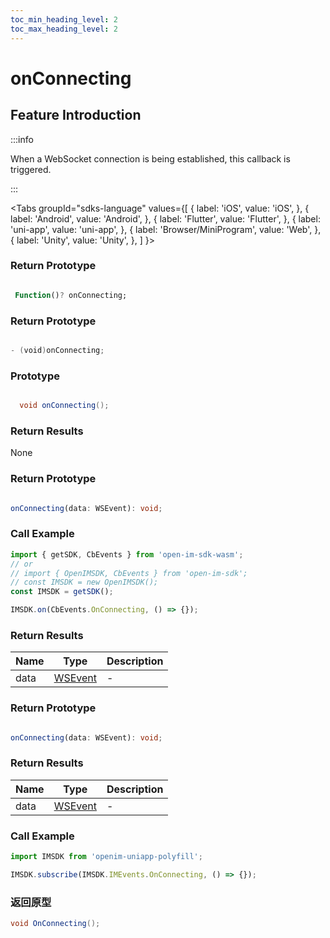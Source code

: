 ```yaml
---
toc_min_heading_level: 2
toc_max_heading_level: 2
---
```


# onConnecting

## Feature Introduction

:::info

When a WebSocket connection is being established, this callback is triggered.

:::

<Tabs
groupId="sdks-language"
values={[
{ label: 'iOS', value: 'iOS', },
{ label: 'Android', value: 'Android', },
{ label: 'Flutter', value: 'Flutter', },
{ label: 'uni-app', value: 'uni-app', },
{ label: 'Browser/MiniProgram', value: 'Web', },
{ label: 'Unity', value: 'Unity', },
]
}>

<TabItem value="Flutter">

### Return Prototype

```dart showLineNumbers

 Function()? onConnecting;

```

</TabItem>

<TabItem value="iOS">

### Return Prototype

```swift showLineNumbers

- (void)onConnecting;

```

</TabItem>

<TabItem value="Android">

### Prototype

```java showLineNumbers

  void onConnecting();

```

### Return Results
None

</TabItem>

<TabItem value="Web">

### Return Prototype

```ts showLineNumbers

onConnecting(data: WSEvent): void;

```

### Call Example

```js showLineNumbers
import { getSDK, CbEvents } from 'open-im-sdk-wasm';
// or
// import { OpenIMSDK, CbEvents } from 'open-im-sdk';
// const IMSDK = new OpenIMSDK();
const IMSDK = getSDK();

IMSDK.on(CbEvents.OnConnecting, () => {});
```

### Return Results

| Name | Type                                    | Description |
| ---- | --------------------------------------- | ----------- |
| data | [WSEvent](/class/response.mdx) | -           |

</TabItem>

<TabItem value="uni-app">

### Return Prototype

```ts showLineNumbers

onConnecting(data: WSEvent): void;

```

### Return Results

| Name | Type                                    | Description |
| ---- | --------------------------------------- | ----------- |
| data | [WSEvent](/class/response.mdx) | -           |

### Call Example

```js showLineNumbers
import IMSDK from 'openim-uniapp-polyfill';

IMSDK.subscribe(IMSDK.IMEvents.OnConnecting, () => {});
```

</TabItem>

<TabItem value="Unity">

### 返回原型

```C# showLineNumbers
void OnConnecting();
```

</TabItem>


</Tabs>